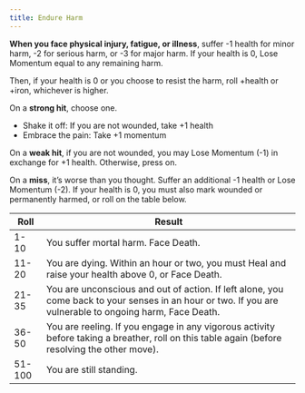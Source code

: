 ```yaml
---
title: Endure Harm
---
```


**When you face physical injury, fatigue, or illness**, suffer -1 health for minor harm, -2 for serious harm, or -3 for major harm. If your health is 0, <RouterLink to='/moves/suffer/lose_momentum'>Lose Momentum</RouterLink> equal to any remaining harm.

Then, if your health is 0 or you choose to resist the harm, roll +health or +iron, whichever is higher.

On a **strong hit**, choose one.

- Shake it off: If you are not wounded, take +1 health
- Embrace the pain: Take +1 momentum

On a **weak hit**, if you are not wounded, you may <RouterLink to='/moves/suffer/lose_momentum'>Lose Momentum</RouterLink> (-1) in exchange for +1 health. Otherwise, press on.

On a **miss**, it’s worse than you thought. Suffer an additional -1 health or <RouterLink to='/moves/suffer/lose_momentum'>Lose Momentum</RouterLink> (-2). If your health is 0, you must also mark wounded or permanently harmed, or roll on the table below.

| Roll   | Result                                                                                                                                                                                                             |
| ------ | ------------------------------------------------------------------------------------------------------------------------------------------------------------------------------------------------------------------ |
| 1-10   | You suffer mortal harm. <RouterLink to='/moves/threshold/face_death'>Face Death</RouterLink>.                                                                                                                      |
| 11-20  | You are dying. Within an hour or two, you must <RouterLink to='/moves/recover/heal'>Heal</RouterLink> and raise your health above 0, or <RouterLink to='/moves/threshold/face_death'>Face Death</RouterLink>.      |
| 21-35  | You are unconscious and out of action. If left alone, you come back to your senses in an hour or two. If you are vulnerable to ongoing harm, <RouterLink to='/moves/threshold/face_death'>Face Death</RouterLink>. |
| 36-50  | You are reeling. If you engage in any vigorous activity before taking a breather, roll on this table again (before resolving the other move).                                                                      |
| 51-100 | You are still standing.                                                                                                                                                                                            |
